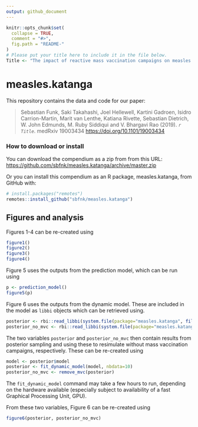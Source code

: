```yaml
---
output: github_document
---
```


<!-- README.md is generated from README.Rmd. Please edit that file -->

```r
knitr::opts_chunk$set(
  collapse = TRUE,
  comment = "#>",
  fig.path = "README-"
)
# Please put your title here to include it in the file below.
Title <- "The impact of reactive mass vaccination campaigns on measles outbreaks in the Katanga region, Democratic Republic of Congo"
```

# measles.katanga

This repository contains the data and code for our paper:

> Sebastian Funk, Saki Takahashi, Joel Hellewell, Kartini Gadroen, Isidro Carrion-Martin, Marit van Lenthe, Katiana Rivette, Sebastian Dietrich, W. John Edmunds, M. Ruby Siddiqui and V. Bhargavi Rao (2019). _`r Title`_. medRxiv 19003434 <https://doi.org/10.1101/19003434>

### How to download or install

You can download the compendium as a zip from from this URL: <https://github.com/sbfnk/measles.katanga/archive/master.zip>

Or you can install this compendium as an R package, measles.katanga, from GitHub with:


```r
# install.packages("remotes")
remotes::install_github("sbfnk/measles.katanga")
```

## Figures and analysis

Figures 1-4 can be re-created using

```r
figure1()
figure2()
figure3()
figure4()
```

Figure 5 uses the outputs from the prediction model, which can be run using

```r
p <- prediction_model()
figure5(p)
```

Figure 6 uses the outputs from the dynamic model. These are included in the model as `libbi` objects which can be retrieved using.

```r
posterior <- rbi::read_libbi(system.file(package="measles.katanga", file.path("bi", "posterior.rds")))
posterior_no_mvc <- rbi::read_libbi(system.file(package="measles.katanga", file.path("bi", "posterior_no_mvc.rds")))
```

The two variables `posterior` and `posterior_no_mvc` then contain results from posterior sampling and using these to resimulate without mass vaccination campaigns, respectively. These can be re-created using

```r
model <- posterior$model
posterior <- fit_dynamic_model(model, nbdata=10)
posterior_no_mvc <- remove_mvc(posterior)
```

The `fit_dynamic_model` command may take a few hours to run, depending on the hardware available (especially subject to availability of a fast Graphical Processing Unit, GPU).

From these two variables, Figure 6 can be re-created using

```r
figure6(posterior, posterior_no_mvc)
``` 